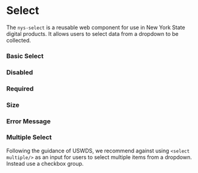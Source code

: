 
<Meta of={NysSelectStories} title="Components/Select/Documentation" />


# Select
The `nys-select` is a reusable web component for use in New York State digital products. It allows users to select data from a dropdown to be collected.

### Basic Select

<Canvas of={NysSelectStories.Blank} />

### Disabled

<Canvas of={NysSelectStories.Disabled} />

### Required

<Canvas of={NysSelectStories.Required} />

### Size

<Canvas of={NysSelectStories.Size} />

### Error Message

<Canvas of={NysSelectStories.ErrorMessage} />

### Multiple Select

Following the guidance of USWDS, we recommend against using `<select multiple/>` as an input for users to select multiple items from a dropdown. Instead use a checkbox group.

